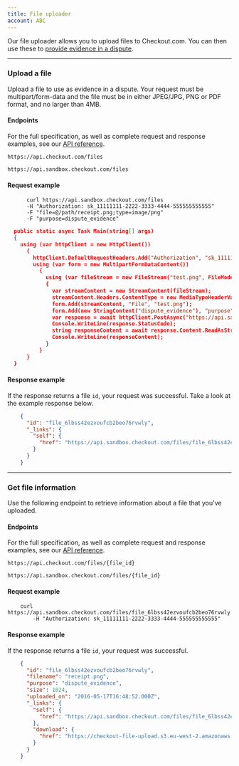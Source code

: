 ```yaml
---
title: File uploader
account: ABC
---
```


Our file uploader allows you to upload files to Checkout.com. You can then use these to [provide evidence in a dispute](/risk-management/disputes/disputes-api).

---

### Upload a file

Upload a file to use as evidence in a dispute. Your request must be multipart/form-data and the file must be in either JPEG/JPG, PNG or PDF format, and no larger than 4MB.

#### Endpoints

For the full specification, as well as complete request and response examples, see our [API reference](https://api-reference.checkout.com/).

<tabs>
<tab title="Live">
<LineCodeWrapper type="post">

`https://api.checkout.com/files`

</LineCodeWrapper>
</tab>
<tab title="Sandbox">
<LineCodeWrapper type="post">

`https://api.sandbox.checkout.com/files`

</LineCodeWrapper>
</tab>
</tabs>

#### Request example

<tabs>
<tab title="cURL">

```
      curl https://api.sandbox.checkout.com/files
      -H "Authorization: sk_11111111-2222-3333-4444-555555555555"
      -F "file=@/path/receipt.png;type=image/png"
      -F "purpose=dispute_evidence"
```

</tab>
<tab title="C#">

``` json
  public static async Task Main(string[] args)
  {
    using (var httpClient = new HttpClient())
      {
        httpClient.DefaultRequestHeaders.Add("Authorization", "sk_11111111-2222-3333-4444-555555555555");
        using (var form = new MultipartFormDataContent())
          {
            using (var fileStream = new FileStream("test.png", FileMode.Open))
            {
              var streamContent = new StreamContent(fileStream);
              streamContent.Headers.ContentType = new MediaTypeHeaderValue("image/png");
              form.Add(streamContent, "File", "test.png");
              form.Add(new StringContent("dispute_evidence"), "purpose");
              var response = await httpClient.PostAsync("https://api.sandbox.checkout.com/files", form);
              Console.WriteLine(response.StatusCode);
              string responseContent = await response.Content.ReadAsStringAsync();
              Console.WriteLine(responseContent);
            }
          }
      }
  }
```

</tab>
</tabs>

#### Response example

If the response returns a file `id`, your request was successful. Take a look at the example response below.

```json
    {
      "id": "file_6lbss42ezvoufcb2beo76rvwly",
      "_links": {
        "self": {
          "href": "https://api.sandbox.checkout.com/files/file_6lbss42ezvoufcb2beo76rvwly"
        }
      }
    }
```

---

### Get file information

Use the following endpoint to retrieve information about a file that you've uploaded.

#### Endpoints

For the full specification, as well as complete request and response examples, see our [API reference](https://api-reference.checkout.com/).

<tabs>
<tab title="Live">
<LineCodeWrapper type="get">

`https://api.checkout.com/files/{file_id}`

</LineCodeWrapper>
</tab>
<tab title="Sandbox">
<LineCodeWrapper type="get">

`https://api.sandbox.checkout.com/files/{file_id}`

</LineCodeWrapper>
</tab>
</tabs>

#### Request example

```
    curl https://api.sandbox.checkout.com/files/file_6lbss42ezvoufcb2beo76rvwly
        -H "Authorization: sk_11111111-2222-3333-4444-555555555555"
```

#### Response example

If the response returns a file `id`, your request was successful.

```json
    {
      "id": "file_6lbss42ezvoufcb2beo76rvwly",
      "filename": "receipt.png",
      "purpose": "dispute_evidence",
      "size": 1024,
      "uploaded_on": "2016-05-17T16:48:52.000Z",
      "_links": {
        "self": {
          "href": "https://api.sandbox.checkout.com/files/file_6lbss42ezvoufcb2beo76rvwly"
        },
        "download": {
          "href": "https://checkout-file-upload.s3.eu-west-2.amazonaws.com/ucdac/ucdac/6lbss42ezvoufcb2beo76rvwly?X-Amz-Expires=3600&x-amz-security-token=FQoDYXdzENL%2F%2F%2F%2F%2F%2F%2F%2F%2F%2FwEa"
        }
      }
    }
```
